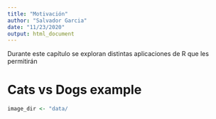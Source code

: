 ```yaml
---
title: "Motivación"
author: "Salvador Garcia"
date: "11/23/2020"
output: html_document
---
```


Durante este capítulo se exploran distintas aplicaciones de R que les permitirán 


# Cats vs Dogs example

```r
image_dir <- "data/

```
